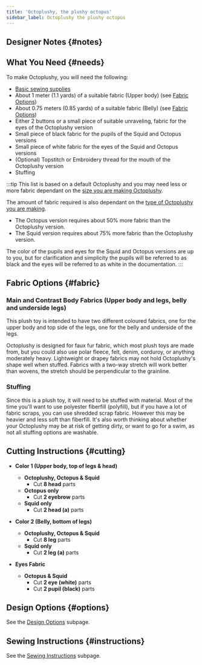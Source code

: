 ```yaml
---
title: 'Octoplushy, the plushy octopus'
sidebar_label: Octoplushy the plushy octopus
---
```



<DocusaurusDoc>
  <DesignInfo design="octoplushy" noDocsLink />
</DocusaurusDoc>

## Designer Notes {#notes}

<Notes />

## What You Need {#needs}

To make Octoplushy, you will need the following:

- [Basic sewing supplies](/docs/sewing/basic-sewing-supplies)
- About 1 meter (1.1 yards) of a suitable fabric (Upper body) (see [Fabric
  Options](#fabric))
- About 0.75 meters (0.85 yards) of a suitable fabric (Belly) (see [Fabric
  Options](#fabric))
- Either 2 buttons or a small piece of suitable unraveling, fabric for the eyes
  of the Octoplushy version
- Small piece of black fabric for the pupils of the Squid and Octopus versions
- Small piece of white fabric for the eyes of the Squid and Octopus versions
- (Optional) Topstitch or Embroidery thread for the mouth of the Octoplushy
  version
- Stuffing

:::tip
This list is based on a default Octoplushy and you may need less or more fabric
dependant on the [size you are making
Octoplushy](/docs/designs/octoplushy/options#size).

The amount of fabric required is also dependant on the [type of Octoplushy you
are making](/docs/designs/octoplushy/options#type).

- The Octopus version requires about 50% more fabric than the Octoplushy
  version.
- The Squid version requires about 75% more fabric than the Octoplushy version.

The color of the pupils and eyes for the Squid and Octopus versions are up to
you, but for clarification and simplicity the pupils will be referred to as
black and the eyes will be referred to as white in the documentation.
:::

## Fabric Options {#fabric}

### Main and Contrast Body Fabrics (Upper body and legs, belly and underside legs)

This plush toy is intended to have two different coloured fabrics, one for the
upper body and top side of the legs, one for the belly and underside of the
legs.

Octoplushy is designed for faux fur fabric, which most plush toys are made
from, but you could also use polar fleece, felt, denim, corduroy, or anything
moderately heavy. Lightweight or drapey fabrics may not hold Octoplushy's shape
well when stuffed. Fabrics with a two-way stretch will work better than wovens,
the stretch should be perpendicular to the grainline.

### Stuffing

Since this is a plush toy, it will need to be stuffed with material. Most of
the time you'll want to use polyester fiberfill (polyfill), but if you have a
lot of fabric scraps, you can use shredded scrap fabric. However this may be
heavier and less soft than fiberfill. It's also worth thinking about whether
your Octoplushy may be at risk of getting dirty, or want to go for a swim, as
not all stuffing options are washable.

## Cutting Instructions {#cutting}

- **Color 1 (Upper body, top of legs & head)**

  - **Octoplushy, Octopus & Squid**
    - Cut **8 head** parts
  - **Octopus only**
    - Cut **2 eyebrow** parts
  - **Squid only**
    - Cut **2 head (a)** parts

- **Color 2 (Belly, bottom of legs)**

  - **Octoplushy, Octopus & Squid**
    - Cut **8 leg** parts
  - **Squid only**
    - Cut **2 leg (a)** parts

- **Eyes Fabric**
  - **Octopus & Squid**
    - Cut **2 eye (white)** parts
    - Cut **2 pupil (black)** parts

## Design Options {#options}

<MiniTip>See the [Design Options](/docs/designs/octoplushy/options/) subpage.</MiniTip>

## Sewing Instructions {#instructions}

<MiniTip>See the [Sewing Instructions](/docs/designs/octoplushy/instructions/) subpage.</MiniTip>
